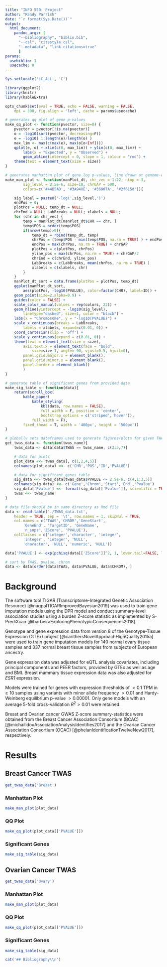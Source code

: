 ```yaml
---
title: "INFO 550: Project"
author: "Randy Parrish"
date: "`r format(Sys.Date())`"
output: 
  html_document:
    pandoc_args: [
      "--bibliography", "biblio.bib",
      "--csl", "citestyle.csl",
      "--metadata", "link-citations=true"
      ]
params: 
  usebiblio: 1
  usecache: 0
---
```


<!-- Load libraries, set up chunk options -->
```r
Sys.setlocale('LC_ALL', 'C')

library(ggplot2)
library(knitr)
library(kableExtra)

opts_chunk$set(eval = TRUE, echo = FALSE, warning = FALSE, 
    dpi = 300, fig.align = 'left', cache = params$usecache)
```

<!-- Define functions -->
```r

# generates qq plot of gene p-values
make_qq_plot <- function(pvector, size=8) {
    pvector = pvector[!is.na(pvector)]
    o = -log10(sort(pvector, decreasing=F))
    e = -log10( 1:length(o)/length(o) )
    max_lim <- max(c(max(e), max(o[o<Inf])))
    qplot(e, o) + xlim(c(0, max_lim)) + ylim(c(0, max_lim)) + 
        labs(x = "Expected", y = "Observed") + 
        geom_abline(intercept = 0, slope = 1, colour = "red") + 
    theme(text = element_text(size = size))
}

# generates manhattan plot of gene log p-values, line drawn at genome-wide significance level
make_man_plot <- function(manPlot_dt, chr_vec = 1:22, ntop = 3, 
		sig_level = 2.5e-6, size=10, chrGAP = 500, 
		colors=c('#44B5AD', '#3A948E', '#36807A', '#2f615d')){

    sig_label = paste0('-log(',sig_level,')')
    endPos = 0;
    plotPos = NULL; temp_dt = NULL; 
    chrEnd = NULL; LabBreaks = NULL; xlabels = NULL;
    for (chr in chr_vec) {
        temp = manPlot_dt[manPlot_dt$CHR == chr, ]
        temp$POS = order(temp$POS)
        if(nrow(temp)>0){
            temp_dt = rbind(temp_dt, temp)  
            chrPos = (temp$POS - min(temp$POS, na.rm = TRUE) ) + endPos + 1
            endPos = max(chrPos, na.rm = TRUE) + chrGAP
            plotPos = c(plotPos, chrPos)
            yline_pos = max(chrPos, na.rm = TRUE) + chrGAP/2
            chrEnd = c(chrEnd, yline_pos)
            LabBreaks = c(LabBreaks, mean(chrPos, na.rm = TRUE) )
            xlabels = c(xlabels, chr)
        }
    }
    manPlot_dt_sort = data.frame(plotPos = plotPos, temp_dt)
    ggplot(manPlot_dt_sort, 
    	aes(plotPos, -log10(PVALUE), color=factor(CHR), label=ID)) + 
    geom_point(size=2,alpha=0.9) + 
    guides(color = FALSE) + 
    scale_color_manual(values = rep(colors, 22)) +
    geom_hline(yintercept = -log10(sig_level), 
    	linetype="dashed", size=1, color = "black") +
    labs(x = "Chromosome", y = "-log10(PVALUE)") + 
    scale_x_continuous(breaks = LabBreaks, 
    	labels = xlabels, expand=c(0.01, 0)) + 
    coord_cartesian(clip = 'off') +
    scale_y_continuous(expand = c(0.01, 0)) +
    theme(text = element_text(size = size), 
        axis.text.x = element_text(face = "bold", 
        	size=size-1, angle=-90, vjust=0.5, hjust=0),
        panel.grid.major.x = element_blank(),
        panel.grid.minor.x = element_blank(),
        panel.border = element_blank()
        )
}

# generate table of significant genes from provided data
make_sig_table <- function(data){
	return(scroll_box(
		kable_paper(
			kable_styling(
				kbl(data, row.names = FALSE), 
				full_width = F, position = 'center',
				bootstrap_options = c('striped','hover')), 
			full_width = F), 
		fixed_thead = T, width = '400px', height = '500px'))
}

# globally sets dataframes used to generate figures/plots for given TWAS 
get_twas_data <- function(twas_name){
	twas_data <- data[data$TWAS == twas_name, c(2:5,7)]

	# data for plots
	plot_data <<- twas_data[, c(1,2,4,5)]
	colnames(plot_data) <<- c('CHR','POS','ID','PVALUE')

	# data for significant genes table
	sig_data <<- twas_data[twas_data$PVALUE <= 2.5e-6, c(4,1:3,5)]
	colnames(sig_data) <<- c('Gene','Chrom','Start','End','Pvalue')
	sig_data['Pvalue'] <<- format(sig_data[['Pvalue']], scientific = TRUE, digits = 3)
	twas <<- twas_name
}
```

<!-- Load data -->
```r
# data file should be in same directory as Rmd file
data <- read.table('./TWAS_data.txt', 
	header = TRUE, sep = '\t', row.names = 1, skipNul = TRUE,
	col.names = c('TWAS','CHROM','GeneStart',
		'GeneEnd', 'TargetID', 'GeneName',
		'n_snps','ZScore', 'PVALUE'),
	colClasses = c('integer','character', 'integer', 
		'integer', 'integer', 'NULL', 
		'character', 'NULL', 'numeric', 'NULL'))

data['PVALUE'] <- exp(pchisq(data[['ZScore']]^2, 1, lower.tail=FALSE, log.p = TRUE))

# sort by TWAS, pvalue, chrom
data <- data[order(data$TWAS, data$PVALUE, data$CHROM), ]
```

# Background

The software tool TIGAR (Transcriptome-Integrated Genetic Association Resource) [@nagpalTIGARImprovedBayesian2019] was used to train gene imputation models using the DPR model and conduct summary-level association studies using a burden Z-score statistic as implemented by S-PrediXcan [@barbeiraExploringPhenotypicConsequences2018].

Genotype and gene expression data from version 8 of the Genotype-Tissue Expression (GTEx) project [@carithersNovelApproachHighQuality2015a] were used to train gene imputation models for 140 normal ovary tissue samples and 337 normal breast tissue samples from subjects of European ancestry.

Gene expression data was adjusted for eQTL analysis covariates, including principal components and PEER factors, provided by GTEx as well as age and BMI. Breast mammary tissue expression data was also adjusted for *ESR1* expression. 

Models were trained for genes with expression thresholds of $>0.1$ TPM in $\geq10$ samples using variants with minor allele frequency $>0.01$ and  Hardy-Weinberg equilibrium p-value $>0.00001$. Only gene models with an average 5-fold cross-validation $R^2>0.01$ were retained.

Breast and Ovarian cancer GWAS Z-score summary-statistics were obtained from the Breast Cancer Association Consortium (BCAC) [@michailidouAssociationAnalysisIdentifies2017] and the Ovarian Cancer Association Consortium (OCAC) [@phelanIdentificationTwelveNew2017], respectively.


# Results

<!-- Breast Cancer, Breast Tissue TWAS Results -->
## Breast Cancer TWAS

```r
get_twas_data('Breast')
```

### Manhattan Plot

```r
make_man_plot(plot_data)
```

### QQ Plot

```r
make_qq_plot(plot_data[['PVALUE']])
```

### Significant Genes

```r
make_sig_table(sig_data)
```

<!-- Ovarian Cancer, Ovary Tissue TWAS Results -->
## Ovarian Cancer TWAS

```r
get_twas_data('Ovary')
```

### Manhattan Plot

```r
make_man_plot(plot_data)
```

### QQ Plot

```r
make_qq_plot(plot_data[['PVALUE']])
```

### Significant Genes

```r
make_sig_table(sig_data)
```


<!-- Bibliography automatically generated from bib, csl files -->
<!-- Chunk used to avoid printing header if bibliography not created -->
```r
cat('## Bibliography\\n')
```

